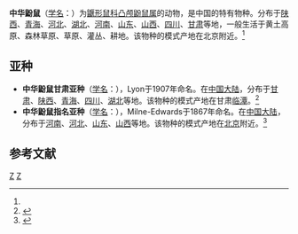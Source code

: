 {{Speciesbox 
| genus = Eospalax
| species = fontanieri
| image = Eospalax fontanierii.jpg
| status = LC 
| status_system = IUCN3.1
| authority = (Milne-Edwards, 1867)<ref name='id924'>{{cite web| url =http://www.bioinfo.cn/db05/BjdwSpecies.php?action=view&id=924| title =中华鼢鼠| work =《中国动物物种编目数据库》| publisher =中国科学院微生物研究所| author =中国科学院动物研究所| accessdate =2009-03-27| deadurl =yes| archiveurl =https://web.archive.org/web/20160305085941/http://www.bioinfo.cn/db05/BjdwSpecies.php?action=view&id=924| archivedate =2016-03-05}}</ref>
|synonyms = ''Myospalax fontanierii''
}}

'''中华鼢鼠'''（[[学名|学名]]：{{lang|la|''Eospalax fontanieri''}}）为[[鼴形鼠科|鼴形鼠科]][[凸颅鼢鼠属|凸颅鼢鼠属]]的动物，是中国的特有物种。分布于[[陕西|陕西]]、[[青海|青海]]、[[河北|河北]]、[[湖北|湖北]]、[[河南|河南]]、[[山东|山东]]、[[山西|山西]]、[[四川|四川]]、[[甘肃|甘肃]]等地，一般生活于黄土高原、森林草原、草原、灌丛、耕地。该物种的模式产地在北京附近。<ref name='id924'/>

==亚种==
*'''中华鼢鼠甘肃亚种'''（[[学名|学名]]：{{lang|la|''Eospalax fontanieri cansus''}}），Lyon于1907年命名。在[[中国大陆|中国大陆]]，分布于[[甘肃|甘肃]]、[[陕西|陕西]]、[[青海|青海]]、[[四川|四川]]、[[湖北|湖北]]等地。该物种的模式产地在甘肃[[临潭|临潭]]。<ref name='id925'>{{cite web| url =http://www.bioinfo.cn/db05/BjdwSpecies.php?action=view&id=925| title =中华鼢鼠甘肃亚种| work =《中国动物物种编目数据库》| publisher =中国科学院微生物研究所| author =中国科学院动物研究所| accessdate =2009-03-27| deadurl =yes| archiveurl =https://web.archive.org/web/20160305014945/http://www.bioinfo.cn/db05/BjdwSpecies.php?action=view&id=925| archivedate =2016-03-05}}</ref>
*'''中华鼢鼠指名亚种'''（[[学名|学名]]：{{lang|la|''Eospalax fontanieri fontanieri''}}），Milne-Edwards于1867年命名。在[[中国大陆|中国大陆]]，分布于[[河南|河南]]、[[河北|河北]]、[[山东|山东]]、[[山西|山西]]等地。该物种的模式产地在[[北京|北京]]附近。<ref name='id926'>{{cite web| url =http://www.bioinfo.cn/db05/BjdwSpecies.php?action=view&id=926| title =中华鼢鼠指名亚种| work =《中国动物物种编目数据库》| publisher =中国科学院微生物研究所| author =中国科学院动物研究所| accessdate =2009-03-27| deadurl =yes| archiveurl =https://web.archive.org/web/20160305053004/http://www.bioinfo.cn/db05/BjdwSpecies.php?action=view&id=926| archivedate =2016-03-05}}</ref>

== 参考文献 ==
{{reflist}}
{{Taxonbar|from=Q1768933}}

[[Category:凸颅鼢鼠属|Z]]
[[Category:中國特有哺乳動物|Z]]